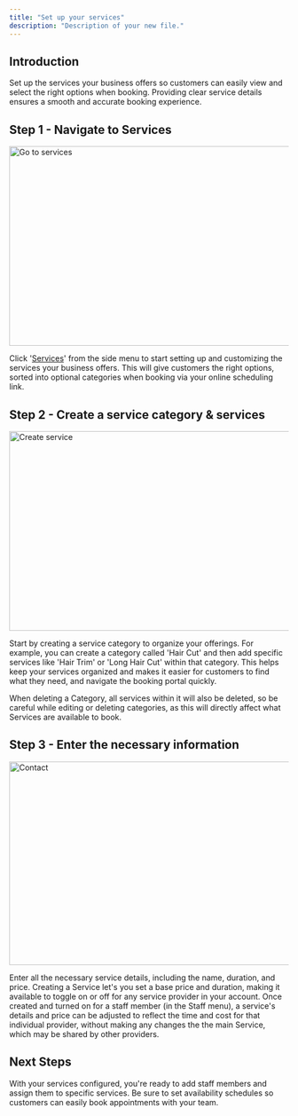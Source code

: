 ```yaml
---
title: "Set up your services"
description: "Description of your new file."
---
```


## Introduction

Set up the services your business offers so customers can easily view and select the right options when booking. Providing clear service details ensures a smooth and accurate booking experience.

## Step 1 - Navigate to Services

<img height="360" width="570" alt="Go to services" src="https://framerusercontent.com/images/CPOyXgkB1uGnwnwoi54ZnmWX0.gif" />

Click '[Services](https://app.heyallset.com/business-services)' from the side menu to start setting up and customizing the services your business offers. This will give customers the right options, sorted into optional categories when booking via your online scheduling link.

## Step 2 - Create a service category & services

<img height="360" width="570" alt="Create service" src="https://framerusercontent.com/images/J8dHSaowRrIubBtLakd5Fvp4n7g.gif" />

Start by creating a service category to organize your offerings. For example, you can create a category called 'Hair Cut' and then add specific services like 'Hair Trim' or 'Long Hair Cut' within that category. This helps keep your services organized and makes it easier for customers to find what they need, and navigate the booking portal quickly.

<Warning>
  When deleting a Category, all services within it will also be deleted, so be careful while editing or deleting categories, as this will directly affect what Services are available to book.
</Warning>

## Step 3 - Enter the necessary information

<img height="367" width="700" alt="Contact" src="https://framerusercontent.com/images/KeORkxjL0Ft4J8Hkf9AIorqlf0.png" />

Enter all the necessary service details, including the name, duration, and price. Creating a Service let's you set a base price and duration, making it available to toggle on or off for any service provider in your account.  Once created and turned on for a staff member (in the Staff menu), a service's details and price can be adjusted to reflect the time and cost for that individual provider, without making any changes the the main Service, which may be shared by other providers.

## Next Steps

With your services configured, you're ready to add staff members and assign them to specific services. Be sure to set availability schedules so customers can easily book appointments with your team.